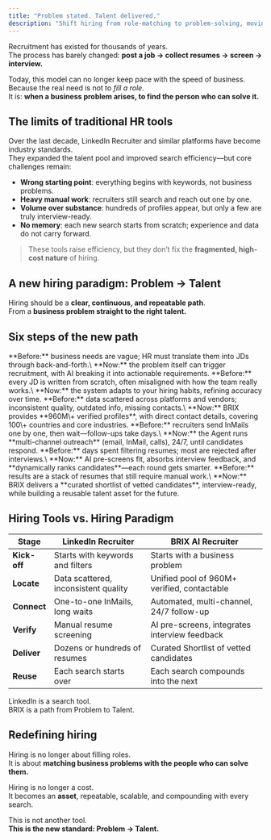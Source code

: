 ```yaml
---
title: "Problem stated. Talent delivered."
description: "Shift hiring from role-matching to problem-solving, moving beyond resume search to truly delivering talent."
---
```


Recruitment has existed for thousands of years.\
The process has barely changed: **post a job → collect resumes → screen → interview.**

Today, this model can no longer keep pace with the speed of business.\
Because the real need is not to _fill a role_.\
It is: **when a business problem arises, to find the person who can solve it.**

## The limits of traditional HR tools

Over the last decade, LinkedIn Recruiter and similar platforms have become industry standards.\
They expanded the talent pool and improved search efficiency—but core challenges remain:

- **Wrong starting point**: everything begins with keywords, not business problems.
- **Heavy manual work**: recruiters still search and reach out one by one.
- **Volume over substance**: hundreds of profiles appear, but only a few are truly interview-ready.
- **No memory**: each new search starts from scratch; experience and data do not carry forward.

> These tools raise efficiency, but they don’t fix the **fragmented, high-cost nature** of hiring.

## A new hiring paradigm: **Problem → Talent**

Hiring should be a **clear, continuous, and repeatable path**.\
From a **business problem straight to the right talent.**

## Six steps of the new path

<Steps>
  <Step title="Problem | Hiring starts with the business problem, not a keyword search.">
    **Before:** business needs are vague; HR must translate them into JDs through back-and-forth.\
    **Now:** the problem itself can trigger recruitment, with AI breaking it into actionable requirements.
  </Step>
  <Step title="Demand | AI understands the role and learns from each hire.">
    **Before:** every JD is written from scratch, often misaligned with how the team really works.\
    **Now:** the system adapts to your hiring habits, refining accuracy over time.
  </Step>
  <Step title="Locate | Pinpoint candidates across a unified global pool.">
    **Before:** data scattered across platforms and vendors; inconsistent quality, outdated info, missing contacts.\
    **Now:** BRIX provides **960M\+ verified profiles**, with direct contact details, covering 100\+ countries and core industries.
  </Step>
  <Step title="Connect | Automated engagement, round the clock.">
    **Before:** recruiters send InMails one by one, then wait—follow-ups take days.\
    **Now:** the Agent runs **multi-channel outreach** (email, InMail, calls), 24/7, until candidates respond.
  </Step>
  <Step title="Verify | Screening and feedback integration.">
    **Before:** days spent filtering resumes; most are rejected after interviews.\
    **Now:** AI pre-screens fit, absorbs interview feedback, and **dynamically ranks candidates**—each round gets smarter.
  </Step>
  <Step title="Talent | Delivery of a shortlist, not a database dump.">
    **Before:** results are a stack of resumes that still require manual work.\
    **Now:** BRIX delivers a **curated shortlist of vetted candidates**, interview-ready, while building a reusable talent asset for the future.
  </Step>
</Steps>

## Hiring Tools vs. Hiring Paradigm

| Stage        | LinkedIn Recruiter                   | BRIX AI Recruiter                             |
| ------------ | ------------------------------------ | --------------------------------------------- |
| **Kick-off** | Starts with keywords and filters     | Starts with a business problem                |
| **Locate**   | Data scattered, inconsistent quality | Unified pool of 960M\+ verified, contactable  |
| **Connect**  | One-to-one InMails, long waits       | Automated, multi-channel, 24/7 follow-up      |
| **Verify**   | Manual resume screening              | AI pre-screens, integrates interview feedback |
| **Deliver**  | Dozens or hundreds of resumes        | Curated Shortlist of vetted candidates        |
| **Reuse**    | Each search starts over              | Each search compounds into the next           |

LinkedIn is a search tool.\
BRIX is a path from Problem to Talent.

## Redefining hiring

Hiring is no longer about filling roles.\
It is about **matching business problems with the people who can solve them.**

Hiring is no longer a cost.\
It becomes an **asset**, repeatable, scalable, and compounding with every search.

This is not another tool.\
**This is the new standard: Problem → Talent.**